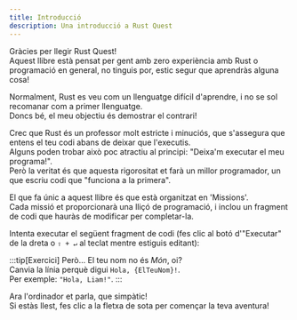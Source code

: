 ```yaml
---
title: Introducció
description: Una introducció a Rust Quest
---
```



Gràcies per llegir Rust Quest!  
Aquest llibre està pensat per gent amb zero experiència amb Rust o programació en general, no tinguis por, estic segur que aprendràs alguna cosa!

Normalment, Rust es veu com un llenguatge difícil d'aprendre, i no se sol recomanar com a primer llenguatge.  
Doncs bé, el meu objectiu és demostrar el contrari!

Crec que Rust és un professor molt estricte i minuciós, que s'assegura que entens el teu codi abans de deixar que l'executis.  
Alguns poden trobar això poc atractiu al principi: "Deixa'm executar el meu programa!".  
Però la veritat és que aquesta rigorositat et farà un millor programador, un que escriu codi que "funciona a la primera".

El que fa únic a aquest llibre és que està organitzat en 'Missions'.  
Cada missió et proporcionarà una lliçó de programació, i inclou un fragment de codi que hauràs de modificar per completar-la.

Intenta executar el següent fragment de codi (fes clic al botó d'"Executar" de la dreta o `⇧ + ↵` al teclat mentre estiguis editant):

<QuestionCard>
  <CodeBlock
    client:visible
    code={'println!("Hola, Món!")'}
    showLineNumbers={false}
    lang="ca"
    errorMsg={`Ups, alguna cosa ha fallat i el codi no compila!\nSi t'has equivocat modificant el codi, fes clic al botó de "Reset" per tornar-lo al seu estat original.`}
  />
</QuestionCard>

:::tip[Exercici]
Però... El teu nom no és _Món_, oi?  
Canvia la línia perquè digui `Hola, {ElTeuNom}!`.  
Per exemple: `"Hola, Liam!"`.
:::

Ara l'ordinador et parla, que simpàtic!  
Si estàs llest, fes clic a la fletxa de sota per començar la teva aventura!
